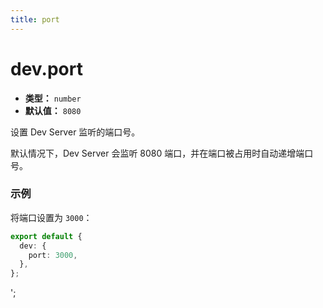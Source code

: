 ```yaml
---
title: port
---
```


# dev.port

- **类型：** `number`
- **默认值：** `8080`

设置 Dev Server 监听的端口号。

默认情况下，Dev Server 会监听 8080 端口，并在端口被占用时自动递增端口号。

### 示例

将端口设置为 `3000`：

```ts
export default {
  dev: {
    port: 3000,
  },
};
```
';
